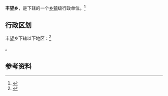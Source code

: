 {{中国乡级行政区|62/05/21/207/000}}

'''丰望乡'''，是{{PRC admin/fullname|62/05/21/207/000|3}}下辖的一个[[乡镇|乡镇]]级行政单位。<ref>{{PRC admin/ref sgc|{{PRC admin/parent|62/05/21/207/000}}}}</ref>

== 行政区划 ==

丰望乡下辖以下地区：<ref>{{PRC admin/ref sgc|62/05/21/207/000}}</ref>

{{PRC admin/children|62/05/21/207/000}}。

== 参考资料 ==

{{reflist}}

{{行政区划小作品}}
{{PRC admin/navcat|62/05/21/207/000}}